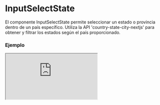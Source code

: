 # InputSelectState

El componente InputSelectState permite seleccionar un estado o provincia dentro de un país específico. Utiliza la API 'country-state-city-nextjs' para obtener y filtrar los estados según el país proporcionado.


### Ejemplo

<Iframe
  minHeightIframe="30dvh"
  src="https://fenextjs-component-storybook.vercel.app/iframe.html?args=&id=input-inputselectstate--index&viewMode=story"
/>

### Importación

Para importar el componente InputSelectState, se puede hacer desde fenextjs

```tsx copy
import { InputSelectState } from "fenextjs";
```

### Parámetros

| Parámetro   | Tipo                         | Requerido | Default   | Descripcion                                                                                      |
| ----------- | ---------------------------- | --------- | --------- | ------------------------------------------------------------------------------------------------ |
| country     | CountryProps                 | no        | undefined | Objeto que representa el país seleccionado, necesario para filtrar los estados correspondientes. |
| id          | string                       | no        | undefined | ID del input select.                                                                             |
| label       | string                       | no        | undefined | Etiqueta para el campo de selección de estado.                                                   |
| className   | string                       | no        | ''        | Clase CSS para personalizar el contenedor del input.                                             |
| placeholder | string                       | no        | undefined | Texto de marcador de posición que aparece cuando no hay selección.                               |
| disabled    | boolean                      | no        | false     | Indica si el selector de estado está deshabilitado.                                              |
| value       | StateProps                   | no        | undefined | Valor seleccionado actualmente en el selector de estado.                                         |
| onChange    | (value: StateProps) =\> void | no        | undefined | Función que se ejecuta cuando el valor seleccionado cambia.                                      |
| isClearable | boolean                      | no        | false     | Indica si se puede limpiar el campo de selección.                                                |

### Storybook

Para ver el storybook del componente lo puede hacer con este [link](https://fenextjs-component-storybook.vercel.app/?path=/story/input-inputselectstate--index)

### Usos

- InputSelectState básico

```tsx copy
<InputSelectState />
```

- InputSelectState con país preseleccionado

```tsx copy
<InputSelectState country={selectedCountry} />
```

- InputSelectState con cambio de estado

```tsx copy
<InputSelectState onChange={(state) => console.log(state)} />
```

- InputSelectState deshabilitado

```tsx copy
<InputSelectState disabled={true} />
```
